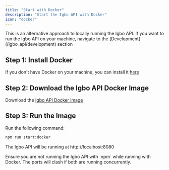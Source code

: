 ```yaml
---
title: "Start with Docker"
description: "Start the Igbo API with Docker"
icon: "docker"
---
```


<Tip>
  This is an alternative approach to locally running the Igbo API. If you want
  to run the Igbo API on your machine, navigate to the
  [Development](/igbo_api/development) section
</Tip>

## Step 1: Install Docker

If you don't have Docker on your machine, you can install it [here](https://docker.com)

## Step 2: Download the Igbo API Docker Image

Download the [Igbo API Docker image](https://hub.docker.com/repository/docker/ijemmao/igbo_api_server/general)

## Step 3: Run the Image

Run the following command:

```bash
npm run start:docker
```

<Check>The Igbo API will be running at http://localhost:8080</Check>

<Warning>
  Ensure you are not running the Igbo API with `npm` while running with Docker.
  The ports will clash if both are running concurrently.
</Warning>
